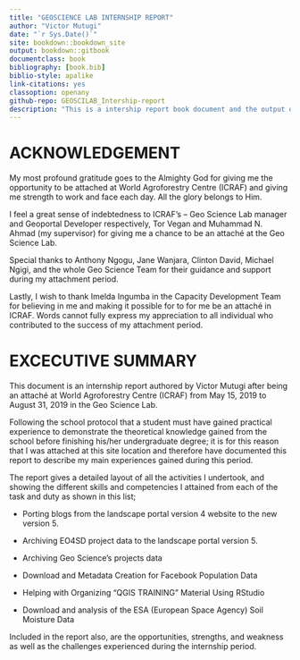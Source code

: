 ```yaml
--- 
title: "GEOSCIENCE LAB INTERNSHIP REPORT"
author: "Victor Mutugi"
date: "`r Sys.Date()`"
site: bookdown::bookdown_site
output: bookdown::gitbook
documentclass: book
bibliography: [book.bib]
biblio-style: apalike
link-citations: yes
classoption: openany
github-repo: GEOSCILAB_Intership-report
description: "This is a intership report book document and the output of the book is in the form of bookdown::gitbook."
---
```



# ACKNOWLEDGEMENT {-} 
My most profound gratitude goes to the Almighty God for giving me the opportunity to be attached at World Agroforestry Centre (ICRAF) and giving me strength to work and face each day. All the glory belongs to Him.

I feel a great sense of indebtedness to ICRAF’s – Geo Science Lab manager and Geoportal Developer respectively, Tor Vegan and Muhammad N. Ahmad (my supervisor) for giving me a chance to be an attaché at the Geo Science Lab.

Special thanks to Anthony Ngogu, Jane Wanjara, Clinton David, Michael Ngigi, and the whole Geo Science Team for their guidance and support during my attachment period. 

Lastly, I wish to thank Imelda Ingumba in the Capacity Development Team for believing in me and making it possible for to for me be an attaché in ICRAF. Words cannot fully express my appreciation to all individual who contributed to the success of my attachment period. 
                                 



# EXCECUTIVE SUMMARY {-}
This document is an internship report authored by Victor Mutugi after being an attaché at World Agroforestry Centre (ICRAF) from May 15, 2019 to August 31, 2019 in the Geo Science Lab.

Following the school protocol that a student must have gained practical experience to demonstrate the theoretical knowledge gained from the school before finishing his/her undergraduate degree; it is for this reason that I was attached at this site location and therefore have documented this report to describe my main experiences gained during this period.

 The report gives a detailed layout of all the activities I undertook, and showing the different skills and competencies I attained from each of the task and duty as shown in this list;
 
-	Porting blogs from the landscape portal version 4 website to the new version 5.

-	Archiving EO4SD project data to the landscape portal version 5.

-	Archiving Geo Science’s projects data

-	Download and Metadata Creation for Facebook Population Data

- Helping with Organizing “QGIS TRAINING” Material Using RStudio

-	Download and analysis of the ESA (European Space Agency) Soil Moisture Data

Included in the report also, are the opportunities, strengths, and weakness as well as the challenges experienced during the internship period.






